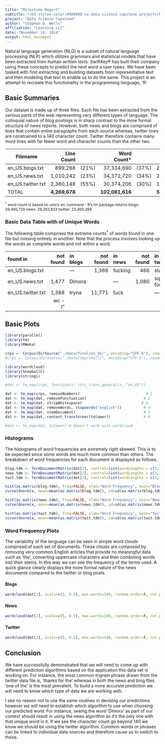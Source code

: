 ```yaml
---
title: "Milestone Report"
subtitle: "<h3 style='color:#909090'>a data science capstone project</h3>"
project: "Data Science Capstone"
author: "Stephen D. Wells"
affiliation: "Learning LLC"
date: "November 14, 2014"
output: html_document
---
```


Natural language generation (NLG) is a subset of natural language processing (NLP) which utilizes grammars and statistical models that have been extracted from human written texts.  SwiftKey® has built their company using these concepts to predict the next word a user types. We have been tasked with first extracting and building datasets from representative text and then modeling that text to enable us to do the same. This project is an attempt to recreate this functionality in the programming language, ‘R’.

## Basic Summaries

Our dataset is made up of three files.  Each file has been extracted from the various parts of the web representing very different types of language.  The colloquial nature of blog postings is in sharp contrast to the more formal structure of news reports.  However, both news and blogs are comprised of lines that contain entire paragraphs from each source whereas, twitter lines are constrained to a 140 character count.  Twitter therefore contains many more lines with far fewer word and character counts than the other two.

| Filename | Line Count | | Word Count* | | Character Count | | Megabytes |
| --------- | ---------: | :--- |---------: | :-- | ---------------: | :-- | ---: |
| en_US.blogs.txt | 899,288 | (21%) | 37,334,690 | (37%)  | 210,160,014 | (36%) | 200 |
| en_US.news.txt | 1,010,242 | (23%) | 34,372,720 | (34%) | 205,811,889 | (35%) | 196 |
| en_US.twitter.txt | 2,360,148 | (55%) | 30,374,206|  (30%) | 167,105,338 | (27%) | 159 |
| TOTAL | **4,269,678** | | **102,081,616** | | **583,077,241** | | **528** |
<p style="font-size:12px"><sup>*</sup> word count is based on unix's wc command - R's tm package returns blogs: 29,465,729 news: 28,263,823 twitter: 23,490,398</p>

### Basic Data Table with of Unique Words

The following table comprises the extreme counts<sup>*</sup> of words found in one file but missing entirely in another.  Note that the process involves looking up the words as complete words and not within a word.

| found in | not found |  in blogs | not found | in news | not found | in twitter | |
| :--- | ---: | :--- | ---: | :--- | ---: | :--- |
| en_US.blogs.txt | | --- | 1,366 | fucking | 466 | stampin |
| en_US.news.txt |1,477 | Dimora | | --- | 1,080 | square-foot |
| en_US.twitter.txt | 1,388 | tryna | 11,771 | fuck | | --- |
<p style="font-size: 12px"><sup>*</sup> word count is based on results from unix's grep command. ie. "grep -iw tyrna en_US.twitter.txt | wc -l"</p>

## Basic Plots

```r
library(parallel)
library(tm)
library(RWeka)

crps <- Corpus(DirSource("./Data/final/en_US/", encoding="UTF-8"), readerControl = list(language="en_US"))
#crps <- Corpus(DirSource("./Data/tmp/small/", encoding="UTF-8"), readerControl = list(language="english"))

library(wordcloud)
library(SnowballC)
library(stringi)

#dat <- tm_map(crps, function(x) stri_trans_general(x, "en_US"))

dat <- tm_map(crps, removeNumbers)                              # 1
dat <- tm_map(dat, removePunctuation)                          # 2
dat <- tm_map(dat, stripWhitespace)                           # 3
dat <- tm_map(dat, removeWords, stopwords("english"))          # 4
dat <- tm_map(dat, stemDocument)                               # 5
dat <- tm_map(dat, content_transformer(tolower))               # 6

#dat <- tm_map(dat, tolower) # doesn't work with wordcloud

```

### Histograms

The histograms of word frequencies are extremely right skewed.  This is to be expected since some words are much more common than others.  The breakdown of word frequencies for each document is displayed as follows.


```r
blog.tdm <- TermDocumentMatrix(dat[1], control=list(wordLengths = c(3,10)))
news.tdm <- TermDocumentMatrix(dat[2], control=list(wordLengths = c(3,10)))
twit.tdm <- TermDocumentMatrix(dat[3], control=list(wordLengths = c(3,10)))
```

```r
hist(as.matrix(blog.tdm), freq=FALSE, xlab="Word Frequency", main="Blogs\nDistribution of Unique Words", col="lightgreen")
curve(dnorm(x, mean=mean(as.matrix(blog.tdm)), sd=sd(as.matrix(blog.tdm))), add=TRUE, col="darkblue", lwd=2)
```

```r
hist(as.matrix(news.tdm), freq=FALSE, xlab="Word Frequency", main="News\nDistribution of Unique Words", col="lightgreen")
curve(dnorm(x, mean=mean(as.matrix(news.tdm)), sd=sd(as.matrix(news.tdm))), add=TRUE, col="darkblue", lwd=2)
```

```r
hist(as.matrix(twit.tdm), freq=FALSE, xlab="Word Frequency", main="Twitter\nDistribution of Unique Words", col="lightgreen")
curve(dnorm(x, mean=mean(as.matrix(twit.tdm)), sd=sd(as.matrix(twit.tdm))), add=TRUE, col="darkblue", lwd=2)
```

### Word Frequency Plots

The variability of the language can be seen in simple word clouds comprised of each set of documents.  These clouds are composed by removing very common English articles that provide no meaningful data such as ‘the’, converting uppercase characters and then combining words into their stems.  In this way we can see the frequency of the terms used.  A quick glance clearly displays the more formal nature of the news documents compared to the twitter or blog posts.



#### Blogs
```r
wordcloud(dat[3], scale=c(5, 0.5), max.words=100, random.order=F, rot.per=0.35, use.r.layout=F, colors=brewer.pal(8, "Dark2"))
```

#### News
```r
wordcloud(dat[2], scale=c(5, 0.5), max.words=100, random.order=F, rot.per=0.35, use.r.layout=F, colors=brewer.pal(8, "Dark2"))
```

#### Twitter
```r
wordcloud(dat[3], scale=c(5, 0.5), max.words=100, random.order=F, rot.per=0.35, use.r.layout=F, colors=brewer.pal(8, "Dark2"))
```

## Conclusion

We have successfully demonstrated that we will need to come up with different prediction algorithms based on the application this data set is working on.  For instance, the most common trigram phrase drawn from the twitter data file is, ‘thanks for the’ whereas in both the news and blog files ‘one of the’ is the most prevalent.  To build a more accurate prediction we will need to know which type of data we are working with.

I see no reason not to use the same routines in devising our predictions however we will need to establish which algorithm to use when choosing our predicted word.  For instance, seeing the word ‘Dimora’ as part of our context should result in using the news algorithm as it’s the only one with that unique word in it.  If we see the character count go beyond 140 we know we should be using the twitter algorithm.  Common words or phrases can be linked to individual data sources and therefore cause us to switch to those.  